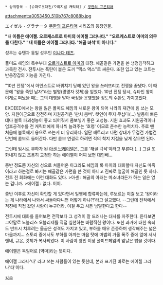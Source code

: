  * 상위항목 : [슈퍼로봇대전/오리지널 캐릭터] / [[무한의 프론티어]]
attachment:a0053450_510b767c8088b.jpg

エイゼル・グラナータ
[[무한의 프론티어]] 시리즈의 등장인물.

'''"내 이름은 에이젤. 오르케스트로 아미의 에이젤 그라나타."'''
'''"오르케스트로 아미의 의무를 다한다."'''
'''"내 이름은 에이젤 그라나타. '해골 녀석'이 아니다."'''

성우는 슈텐과 동일 성우인 [[이나다 테츠]].

폴미드 헤임의 특수부대 [[오르케스트로 아미]]의 대장. 해골같은 가면을 쓴 냉정침착하고 과묵한 전사. 전투시는 폭탄이 붙은 도끼 "맥스 액스"로 싸운다. 또한 입고 있는 코트는 반응장갑의 기능을 가진다. 

"10년 전쟁"에서 아인스트로 바꿔치기 당해 있던 왕을 쓰러뜨리고 전쟁을 끝냈다.  이 때문에 "왕을 죽인 남자"라는 별명(명명자 캇체)을 얻었다. 10년 전쟁 당시, 슈타인 왕이 이계로 떠났을 때는 그의 대행을 맡아 국정을 운영했을 정도의 수완도 가지고있다.

EXCEED에서는 왕을 잃은 폴미드 헤임의 새로운 왕이 되어 나라의 재건에 힘 쓰는 모양. 지원아군으로 참전하며 지원공격은 '판처 봄버'. 컷인이 무지 무섭다(...) 발동이 빠른데다 블록 파괴성능이 좋고 띄어줘서 콤보넣기 좋은 고성능. 지원 효과도 지원공격이나 엄호공격수를 전 캐릭터에게 하나씩 늘려주는 '호령' 이므로 준수한 능력치다. 주로 맨 처음에 블록깨기 용으로 쓰는게 더 유리하다. 일단 깨트리고 나면 상대가 무겁건 가볍건 단번에 콤보로 들어간다. 다만 콤보 연결로 하려면 적의 착지 지점을 낮게 잡으면 된다. 

그런데 임시로 부하가 된 [[아센 브레이델]]은, 그를 '해골 녀석'이라고 부른다.(…) 그걸 또 화내지 않고 조용히 교정만 하는 에이젤이 어찌 보면 대인배...

중반 정도쯤 자신의 성으로 쳐들어온 아그라도 헤임의 록 아이와 대화할때 자신도 마족이라고 하는걸로 봐서는 해골같은 가면을 쓴 것이 아니고 진짜로 얼굴이 해골인 듯 하다. 전투 전 회화에는 이런 대화도 있다.
>아센 : 해골의 아래는 미소녀라든가 하는 일은 없는 겁니까.
>에이젤 : 없다.
어이.

중반 이후로 자신이 확인할 게 있다면서 일행에 합류하는데, 루보르는 이걸 보고 '왕이라는 게 나라에서 나와서 싸돌아다니면 어떻게 하냐?!'라고 설교했다. --그런데 전작에서 적진에 직접 갔던 사람이 누구더라. 이걸 두고 사돈 남말한다고 한다-- 

전투시에 대화를 들어보면 전작보다 그 성격이 잘 드러나는 대사를 자주한다. 듣다보면 그야말로 노블리스 오블리제를 직접 실천하는 바람직한 왕이다. 또한 과거에 대한 속죄도 반드시 치루려는 올곧은 성격도 가지고 있고, 부하를 매우 존중하며 생각해주는 넓은 마음까지... 스토리 중에서도 부하를 아끼는 마음 탓에 마법의 거울 폭주 중에 앞에 서서 헨네, 큐온, 캇체가 복사되었다. 이 사람이 왕인 이상 폴미드헤임의 앞날은 밝을 것이다.

에이젤은 독일어로 [역마]라는 뜻이다.

에이젤 그라나'다' 라고 쓰는 사람들이 있는 듯한데, 본래 표기된 바로는 에이젤 그라나'타'이다.

[[각주]]
